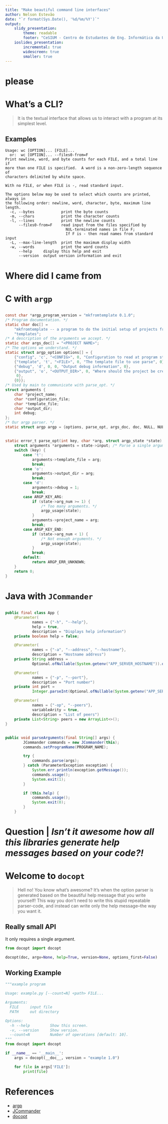 ```yaml
---
title: "Make beautiful command line interfaces"
author: Nelson Estevão
date: "`r format(Sys.Date(), '%d/%m/%Y')`"
output: 
    slidy_presentation:
        theme: readable
        footer: "CeSIUM - Centro de Estudantes de Eng. Informática da UMinho"
    ioslides_presentation:
        incremental: true
        widescreen: true
        smaller: true
---
```


# please

# What's a CLI? {.build}

> It is the textual interface that allows us to interact with a program at its simplest level.

## Examples

```
Usage: wc [OPTION]... [FILE]...
  or:  wc [OPTION]... --files0-from=F
Print newline, word, and byte counts for each FILE, and a total line if
more than one FILE is specified.  A word is a non-zero-length sequence of
characters delimited by white space.

With no FILE, or when FILE is -, read standard input.

The options below may be used to select which counts are printed, always in
the following order: newline, word, character, byte, maximum line length.
  -c, --bytes            print the byte counts
  -m, --chars            print the character counts
  -l, --lines            print the newline counts
      --files0-from=F    read input from the files specified by
                           NUL-terminated names in file F;
                           If F is - then read names from standard input
  -L, --max-line-length  print the maximum display width
  -w, --words            print the word counts
      --help     display this help and exit
      --version  output version information and exit
```

# Where did I came from

# C with `argp`

##

```C
const char *argp_program_version = "mkfromtemplate 0.1.0";
/* Program documentation. */
static char doc[] =
    "mkfromtemplate -- a program to do the initial setup of projects from "
    "templates";
/* A description of the arguments we accept. */
static char args_doc[] = "<PROJECT NAME>";
/* The options we understand. */
static struct argp_option options[] = {
    {"config", 'c', "<CONFIG>", 0, "Configuration to read at program start", 0},
    {"template", 't', "<FILE>", 0, "The template file to use parse", 0},
    {"debug", 'd', 0, 0, "Output debug information", 0},
    {"output", 'o', "<OUTPUT_DIR>", 0, "Where should the project be created",
     0},
    {0}};
/* Used by main to communicate with parse_opt. */
struct arguments {
    char *project_name;
    char *configuration_file;
    char *template_file;
    char *output_dir;
    int debug;
};
/* Our argp parser. */
static struct argp argp = {options, parse_opt, args_doc, doc, NULL, NULL, NULL};
```

##

```C
static error_t parse_opt(int key, char *arg, struct argp_state *state) {
    struct arguments *arguments = state->input; /* Parse a single argument option. */
    switch (key) {
        case 't':
            arguments->template_file = arg;
            break;
        case 'o':
            arguments->output_dir = arg;
            break;
        case 'd':
            arguments->debug = 1;
            break;
        case ARGP_KEY_ARG:
            if (state->arg_num >= 1) {
                /* Too many arguments. */
                argp_usage(state);
            }
            arguments->project_name = arg;
            break;
        case ARGP_KEY_END:
            if (state->arg_num < 1) {
                /* Not enough arguments. */
                argp_usage(state);
            }
            break;
        default:
            return ARGP_ERR_UNKNOWN;
    }
    return 0;
}
```

# Java with `JCommander`

##

```java
public final class App {
    @Parameter(
            names = {"-h", "--help"},
            help = true,
            description = "Displays help information")
    private boolean help = false;

    @Parameter(
            names = {"-a", "--address", "--hostname"},
            description = "Hostname address")
    private String address =
            Optional.ofNullable(System.getenv("APP_SERVER_HOSTNAME")).orElse("127.0.0.1");

    @Parameter(
            names = {"-p", "--port"},
            description = "Port number")
    private int port =
            Integer.parseInt(Optional.ofNullable(System.getenv("APP_SERVER_PORT")).orElse("8080"));

    @Parameter(
            names = {"-op", "--peers"},
            variableArity = true,
            description = "List of peers")
    private List<String> peers = new ArrayList<>();
}
```

##

```java
public void parseArguments(final String[] args) {
        JCommander commands = new JCommander(this);
        commands.setProgramName(PROGRAM_NAME);

        try {
            commands.parse(args);
        } catch (ParameterException exception) {
            System.err.println(exception.getMessage());
            commands.usage();
            System.exit(1);
        }

        if (this.help) {
            commands.usage();
            System.exit(0);
        }
    }
```

# Question | _Isn't it awesome how all this libraries generate help messages based on your code?!_ {.smaller}

# Welcome to `docopt` {.build}

> Hell no! You know what's awesome? It's when the option parser is generated
> based on the beautiful help message that you write yourself! This way you
> don't need to write this stupid repeatable parser-code, and instead can write
> only the help message--the way you want it.

## Really small API

It only requires a single argument.

```python
from docopt import docopt

docopt(doc, argv=None, help=True, version=None, options_first=False)
```

## Working Example

```python
"""example program

Usage: example.py [--count=N] <path> FILE...

Arguments:
  FILE     input file
  PATH     out directory

Options:
  -h --help         Show this screen.
  -v, --version     Show version.
  --count=N         Number of operations [default: 10].
"""
from docopt import docopt

if __name__ == '__main__':
    args = docopt(__doc__, version = "example 1.0")

    for file in args['FILE']:
        print(file)
```

# References

- [argp](https://www.gnu.org/software/libc/manual/html_node/Argp.html)
- [JCommander](https://jcommander.org/)
- [docopt](http://docopt.org/)
